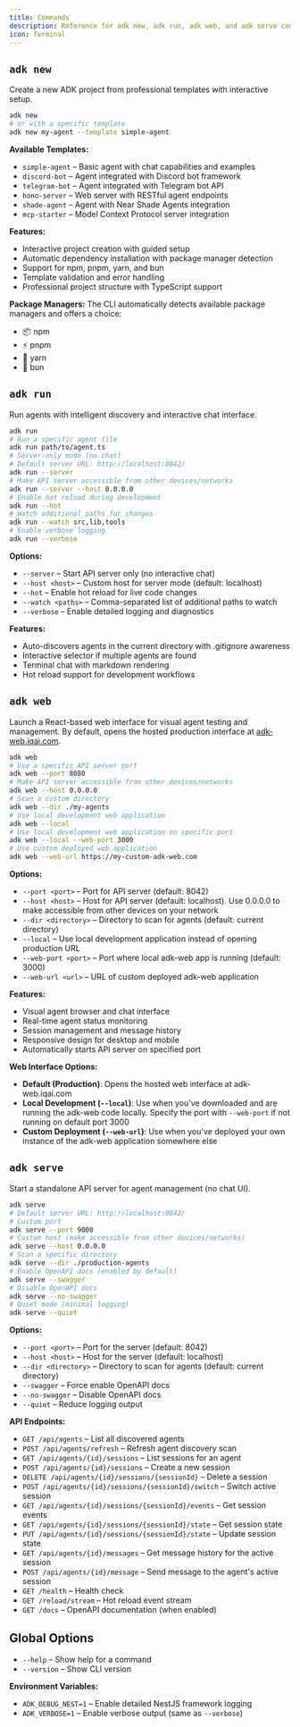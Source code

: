 ```yaml
---
title: Commands
description: Reference for adk new, adk run, adk web, and adk serve commands
icon: Terminal
---
```


## `adk new`

Create a new ADK project from professional templates with interactive setup.

```bash
adk new
# or with a specific template
adk new my-agent --template simple-agent
```

**Available Templates:**

- `simple-agent` – Basic agent with chat capabilities and examples
- `discord-bot` – Agent integrated with Discord bot framework
- `telegram-bot` – Agent integrated with Telegram bot API
- `hono-server` – Web server with RESTful agent endpoints
- `shade-agent` – Agent with Near Shade Agents integration
- `mcp-starter` – Model Context Protocol server integration

**Features:**

- Interactive project creation with guided setup
- Automatic dependency installation with package manager detection
- Support for npm, pnpm, yarn, and bun
- Template validation and error handling
- Professional project structure with TypeScript support

**Package Managers:**
The CLI automatically detects available package managers and offers a choice:

- 📦 npm
- ⚡ pnpm
- 🧶 yarn
- 🍞 bun

## `adk run`

Run agents with intelligent discovery and interactive chat interface.

```bash
adk run
# Run a specific agent file
adk run path/to/agent.ts
# Server-only mode (no chat)
# Default server URL: http://localhost:8042/
adk run --server
# Make API server accessible from other devices/networks
adk run --server --host 0.0.0.0
# Enable hot reload during development
adk run --hot
# Watch additional paths for changes
adk run --watch src,lib,tools
# Enable verbose logging
adk run --verbose
```

**Options:**

- `--server` – Start API server only (no interactive chat)
- `--host <host>` – Custom host for server mode (default: localhost)
- `--hot` – Enable hot reload for live code changes
- `--watch <paths>` – Comma-separated list of additional paths to watch
- `--verbose` – Enable detailed logging and diagnostics

**Features:**

- Auto-discovers agents in the current directory with .gitignore awareness
- Interactive selector if multiple agents are found
- Terminal chat with markdown rendering
- Hot reload support for development workflows

## `adk web`

Launch a React-based web interface for visual agent testing and management. By default, opens the hosted production interface at [adk-web.iqai.com](https://adk-web.iqai.com).

```bash
adk web
# Use a specific API server port
adk web --port 8080
# Make API server accessible from other devices/networks
adk web --host 0.0.0.0
# Scan a custom directory
adk web --dir ./my-agents
# Use local development web application
adk web --local
# Use local development web application on specific port
adk web --local --web-port 3000
# Use custom deployed web application
adk web --web-url https://my-custom-adk-web.com
```

**Options:**

- `--port <port>` – Port for API server (default: 8042)
- `--host <host>` – Host for API server (default: localhost). Use 0.0.0.0 to make accessible from other devices on your network  
- `--dir <directory>` – Directory to scan for agents (default: current directory)
- `--local` – Use local development application instead of opening production URL
- `--web-port <port>` – Port where local adk-web app is running (default: 3000)
- `--web-url <url>` – URL of custom deployed adk-web application

**Features:**

- Visual agent browser and chat interface
- Real-time agent status monitoring
- Session management and message history
- Responsive design for desktop and mobile
- Automatically starts API server on specified port

**Web Interface Options:**

- **Default (Production)**: Opens the hosted web interface at adk-web.iqai.com
- **Local Development (`--local`)**: Use when you've downloaded and are running the adk-web code locally. Specify the port with `--web-port` if not running on default port 3000
- **Custom Deployment (`--web-url`)**: Use when you've deployed your own instance of the adk-web application somewhere else

## `adk serve`

Start a standalone API server for agent management (no chat UI).

```bash
adk serve
# Default server URL: http://localhost:8042/
# Custom port
adk serve --port 9000
# Custom host (make accessible from other devices/networks)
adk serve --host 0.0.0.0
# Scan a specific directory
adk serve --dir ./production-agents
# Enable OpenAPI docs (enabled by default)
adk serve --swagger
# Disable OpenAPI docs
adk serve --no-swagger
# Quiet mode (minimal logging)
adk serve --quiet
```

**Options:**

- `--port <port>` – Port for the server (default: 8042)
- `--host <host>` – Host for the server (default: localhost)
- `--dir <directory>` – Directory to scan for agents (default: current directory)
- `--swagger` – Force enable OpenAPI docs
- `--no-swagger` – Disable OpenAPI docs
- `--quiet` – Reduce logging output

**API Endpoints:**

- `GET /api/agents` – List all discovered agents
- `POST /api/agents/refresh` – Refresh agent discovery scan
- `GET /api/agents/{id}/sessions` – List sessions for an agent
- `POST /api/agents/{id}/sessions` – Create a new session
- `DELETE /api/agents/{id}/sessions/{sessionId}` – Delete a session
- `POST /api/agents/{id}/sessions/{sessionId}/switch` – Switch active session
- `GET /api/agents/{id}/sessions/{sessionId}/events` – Get session events
- `GET /api/agents/{id}/sessions/{sessionId}/state` – Get session state
- `PUT /api/agents/{id}/sessions/{sessionId}/state` – Update session state
- `GET /api/agents/{id}/messages` – Get message history for the active session
- `POST /api/agents/{id}/message` – Send message to the agent's active session
- `GET /health` – Health check
- `GET /reload/stream` – Hot reload event stream
- `GET /docs` – OpenAPI documentation (when enabled)

## Global Options

- `--help` – Show help for a command
- `--version` – Show CLI version

**Environment Variables:**

- `ADK_DEBUG_NEST=1` – Enable detailed NestJS framework logging
- `ADK_VERBOSE=1` – Enable verbose output (same as `--verbose`)
